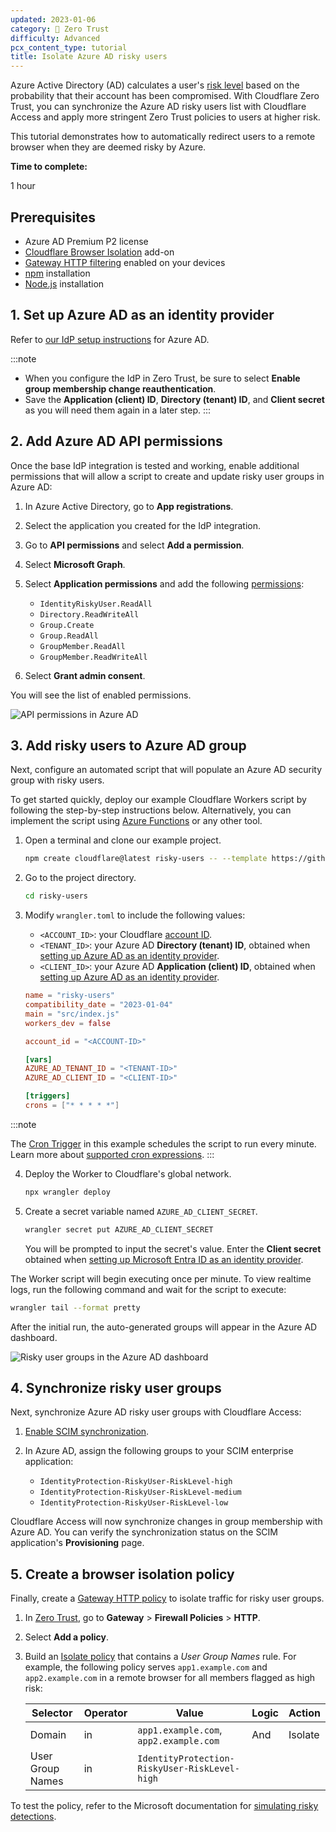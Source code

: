 ```yaml
---
updated: 2023-01-06
category: 🔐 Zero Trust
difficulty: Advanced
pcx_content_type: tutorial
title: Isolate Azure AD risky users
---
```


Azure Active Directory (AD) calculates a user's [risk level](https://learn.microsoft.com/en-us/azure/active-directory/identity-protection/howto-identity-protection-investigate-risk) based on the probability that their account has been compromised. With Cloudflare Zero Trust, you can synchronize the Azure AD risky users list with Cloudflare Access and apply more stringent Zero Trust policies to users at higher risk.

This tutorial demonstrates how to automatically redirect users to a remote browser when they are deemed risky by Azure.

**Time to complete:**

1 hour

## Prerequisites

- Azure AD Premium P2 license
- [Cloudflare Browser Isolation](/cloudflare-one/policies/browser-isolation/) add-on
- [Gateway HTTP filtering](/cloudflare-one/policies/gateway/initial-setup/http/) enabled on your devices
- [npm](https://docs.npmjs.com/getting-started) installation
- [Node.js](https://nodejs.org/en/) installation

## 1. Set up Azure AD as an identity provider

Refer to [our IdP setup instructions](/cloudflare-one/identity/idp-integration/entra-id/#set-up-azure-ad-as-an-identity-provider) for Azure AD.

:::note

- When you configure the IdP in Zero Trust, be sure to select **Enable group membership change reauthentication**.
- Save the **Application (client) ID**, **Directory (tenant) ID**, and **Client secret** as you will need them again in a later step.
  :::

## 2. Add Azure AD API permissions

Once the base IdP integration is tested and working, enable additional permissions that will allow a script to create and update risky user groups in Azure AD:

1. In Azure Active Directory, go to **App registrations**.

2. Select the application you created for the IdP integration.

3. Go to **API permissions** and select **Add a permission**.

4. Select **Microsoft Graph**.

5. Select **Application permissions** and add the following [permissions](https://learn.microsoft.com/en-us/graph/permissions-reference):

   - `IdentityRiskyUser.ReadAll`
   - `Directory.ReadWriteAll`
   - `Group.Create`
   - `Group.ReadAll`
   - `GroupMember.ReadAll`
   - `GroupMember.ReadWriteAll`

6. Select **Grant admin consent**.

You will see the list of enabled permissions.

![API permissions in Azure AD](~/assets/images/cloudflare-one/identity/azure/risky-users-permissions.png)

## 3. Add risky users to Azure AD group

Next, configure an automated script that will populate an Azure AD security group with risky users.

To get started quickly, deploy our example Cloudflare Workers script by following the step-by-step instructions below. Alternatively, you can implement the script using [Azure Functions](https://learn.microsoft.com/en-us/azure/azure-functions/functions-overview) or any other tool.

1. Open a terminal and clone our example project.

   ```sh
   npm create cloudflare@latest risky-users -- --template https://github.com/cloudflare/msft-risky-user-ad-sync
   ```

2. Go to the project directory.

   ```sh
   cd risky-users
   ```

3. Modify `wrangler.toml` to include the following values:

   - `<ACCOUNT_ID>`: your Cloudflare [account ID](/fundamentals/setup/find-account-and-zone-ids/).
   - `<TENANT_ID>`: your Azure AD **Directory (tenant) ID**, obtained when [setting up Azure AD as an identity provider](#1-set-up-azure-ad-as-an-identity-provider).
   - `<CLIENT_ID>`: your Azure AD **Application (client) ID**, obtained when [setting up Azure AD as an identity provider](#1-set-up-azure-ad-as-an-identity-provider).

   ```toml
   name = "risky-users"
   compatibility_date = "2023-01-04"
   main = "src/index.js"
   workers_dev = false

   account_id = "<ACCOUNT-ID>"

   [vars]
   AZURE_AD_TENANT_ID = "<TENANT-ID>"
   AZURE_AD_CLIENT_ID = "<CLIENT-ID>"

   [triggers]
   crons = ["* * * * *"]
   ```

:::note

The [Cron Trigger](/workers/configuration/cron-triggers/) in this example schedules the script to run every minute. Learn more about [supported cron expressions](/workers/configuration/cron-triggers/#supported-cron-expressions).
:::

4. Deploy the Worker to Cloudflare's global network.

   ```sh
   npx wrangler deploy
   ```

5. Create a secret variable named `AZURE_AD_CLIENT_SECRET`.

   ```sh
   wrangler secret put AZURE_AD_CLIENT_SECRET
   ```

   You will be prompted to input the secret's value. Enter the **Client secret** obtained when [setting up Microsoft Entra ID as an identity provider](#1-set-up-azure-ad-as-an-identity-provider).

The Worker script will begin executing once per minute. To view realtime logs, run the following command and wait for the script to execute:

```sh
wrangler tail --format pretty
```

After the initial run, the auto-generated groups will appear in the Azure AD dashboard.

![Risky user groups in the Azure AD dashboard](~/assets/images/cloudflare-one/identity/azure/risky-users-groups.png)

## 4. Synchronize risky user groups

Next, synchronize Azure AD risky user groups with Cloudflare Access:

1. [Enable SCIM synchronization](/cloudflare-one/identity/idp-integration/entra-id/#synchronize-users-and-groups).

2. In Azure AD, assign the following groups to your SCIM enterprise application:
   - `IdentityProtection-RiskyUser-RiskLevel-high`
   - `IdentityProtection-RiskyUser-RiskLevel-medium`
   - `IdentityProtection-RiskyUser-RiskLevel-low`

Cloudflare Access will now synchronize changes in group membership with Azure AD. You can verify the synchronization status on the SCIM application's **Provisioning** page.

## 5. Create a browser isolation policy

Finally, create a [Gateway HTTP policy](/cloudflare-one/policies/gateway/http-policies/) to isolate traffic for risky user groups.

1. In [Zero Trust](https://one.dash.cloudflare.com), go to **Gateway** > **Firewall Policies** > **HTTP**.

2. Select **Add a policy**.

3. Build an [Isolate policy](/cloudflare-one/policies/browser-isolation/isolation-policies/) that contains a _User Group Names_ rule. For example, the following policy serves `app1.example.com` and `app2.example.com` in a remote browser for all members flagged as high risk:

   | Selector         | Operator | Value                                         | Logic | Action  |
   | ---------------- | -------- | --------------------------------------------- | ----- | ------- |
   | Domain           | in       | `app1.example.com`, `app2.example.com`        | And   | Isolate |
   | User Group Names | in       | `IdentityProtection-RiskyUser-RiskLevel-high` |       |         |

To test the policy, refer to the Microsoft documentation for [simulating risky detections](https://learn.microsoft.com/en-us/azure/active-directory/identity-protection/howto-identity-protection-simulate-risk).

